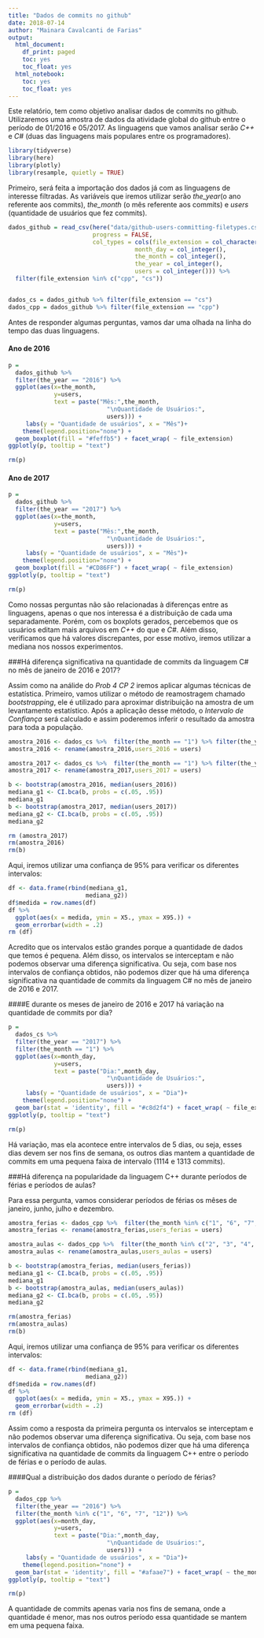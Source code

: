 ```yaml
---
title: "Dados de commits no github"
date: 2018-07-14
author: "Mainara Cavalcanti de Farias"
output:
  html_document:
    df_print: paged
    toc: yes
    toc_float: yes
  html_notebook:
    toc: yes
    toc_float: yes
---
```


Este relatório, tem como objetivo analisar dados de commits no github. Utilizaremos uma amostra de dados da atividade global do github entre o período de 01/2016 e 05/2017. As linguagens que vamos analisar serão *C++* e *C#* (duas das linguagens mais populares entre os programadores). 

```r
library(tidyverse)
library(here)
library(plotly)
library(resample, quietly = TRUE)
```

Primeiro, será feita a importação dos dados já com as linguagens de interesse filtradas. As variáveis que iremos utilizar serão *the_year*(o ano referente aos commits), *the_month* (o mês referente aos commits) e *users* (quantidade de usuários que fez commits).
```r
dados_github = read_csv(here("data/github-users-committing-filetypes.csv"),
                        progress = FALSE,
                        col_types = cols(file_extension = col_character(),
                                    month_day = col_integer(),
                                    the_month = col_integer(),
                                    the_year = col_integer(),
                                    users = col_integer())) %>% 
  filter(file_extension %in% c("cpp", "cs"))


dados_cs = dados_github %>% filter(file_extension == "cs")
dados_cpp = dados_github %>% filter(file_extension == "cpp")

```

Antes de responder algumas perguntas, vamos dar uma olhada na linha do tempo das duas linguagens.

#### Ano de 2016

```r
p =
  dados_github %>% 
  filter(the_year == "2016") %>% 
  ggplot(aes(x=the_month, 
             y=users,
             text = paste("Mês:",the_month,
                            "\nQuantidade de Usuários:",
                            users))) +
     labs(y = "Quantidade de usuários", x = "Mês")+
    theme(legend.position="none") +
  geom_boxplot(fill = "#feffb5") + facet_wrap( ~ file_extension)
ggplotly(p, tooltip = "text")

rm(p)
```

#### Ano de 2017
```r
p =
  dados_github %>% 
  filter(the_year == "2017") %>% 
  ggplot(aes(x=the_month, 
             y=users,
             text = paste("Mês:",the_month,
                            "\nQuantidade de Usuários:",
                            users))) +
     labs(y = "Quantidade de usuários", x = "Mês")+
    theme(legend.position="none") +
  geom_boxplot(fill = "#CD86FF") + facet_wrap( ~ file_extension)
ggplotly(p, tooltip = "text")

rm(p)
```

Como nossas perguntas não são relacionadas à diferenças entre as linguagens, apenas o que nos interessa é a distribuição de cada uma separadamente. Porém, com os boxplots gerados, percebemos que os usuários editam mais arquivos em *C++* do que e *C#*. Além disso, verificamos que há valores discrepantes, por esse motivo, iremos utilizar a mediana nos nossos experimentos.

###Há diferença significativa na quantidade de commits da linguagem C# no mês de janeiro de 2016 e 2017?

Assim como na análide do *Prob 4 CP 2* iremos aplicar algumas técnicas de estatística. Primeiro, vamos utilizar o método de reamostragem chamado *bootstrapping*, ele é utilizado para aproximar distribuição na amostra de um levantamento estatístico. Após a aplicação desse método, o *Intervalo de Confiança* será calculado e assim poderemos inferir o resultado da amostra para toda a população.


```r
amostra_2016 <- dados_cs %>%  filter(the_month == "1") %>% filter(the_year == "2016") %>%  sample_n(10)
amostra_2016 <- rename(amostra_2016,users_2016 = users)

amostra_2017 <- dados_cs %>%  filter(the_month == "1") %>% filter(the_year == "2017") %>% sample_n(10)
amostra_2017 <- rename(amostra_2017,users_2017 = users)

b <- bootstrap(amostra_2016, median(users_2016))
mediana_g1 <- CI.bca(b, probs = c(.05, .95))
mediana_g1
b <- bootstrap(amostra_2017, median(users_2017))
mediana_g2 <- CI.bca(b, probs = c(.05, .95))
mediana_g2

rm (amostra_2017)
rm(amostra_2016)
rm(b)
```

Aqui, iremos utilizar uma confiança de 95% para verificar os diferentes intervalos:

```r
df <- data.frame(rbind(mediana_g1, 
                      mediana_g2))
df$medida = row.names(df)
df %>% 
  ggplot(aes(x = medida, ymin = X5., ymax = X95.)) + 
  geom_errorbar(width = .2)
rm (df)
```

Acredito que os intervalos estão grandes porque a quantidade de dados que temos é pequena. Além disso, os intervalos se interceptam e não podemos observar uma diferença significativa. Ou seja, com base nos intervalos de confiança obtidos, não podemos dizer que há uma diferença significativa na quantidade de commits da linguagem C# no mês de janeiro de 2016 e 2017.

####E durante os meses de janeiro de 2016 e 2017 há variação na quantidade de commits por dia?

```r
p =
  dados_cs %>% 
  filter(the_year == "2017") %>%
  filter(the_month == "1") %>% 
  ggplot(aes(x=month_day, 
             y=users,
             text = paste("Dia:",month_day,
                            "\nQuantidade de Usuários:",
                            users))) +
     labs(y = "Quantidade de usuários", x = "Dia")+
    theme(legend.position="none") +
  geom_bar(stat = 'identity', fill = "#c8d2f4") + facet_wrap( ~ file_extension)
ggplotly(p, tooltip = "text")

rm(p)
```

Há variação, mas ela acontece entre intervalos de 5 dias, ou seja, esses dias devem ser nos fins de semana, os outros dias mantem a quantidade de commits em uma pequena faixa de intervalo (1114 e 1313 commits).

###Há diferença na popularidade da linguagem C++ durante períodos de férias e períodos de aulas?

Para essa pergunta, vamos considerar períodos de férias os mêses de janeiro, junho, julho e dezembro.

```r
amostra_ferias <- dados_cpp %>%  filter(the_month %in% c("1", "6", "7", "12")) %>% sample_n(30)
amostra_ferias <- rename(amostra_ferias,users_ferias = users)

amostra_aulas <- dados_cpp %>%  filter(the_month %in% c("2", "3", "4", "5", "8", "9", "10", "11")) %>% sample_n(30)
amostra_aulas <- rename(amostra_aulas,users_aulas = users)

b <- bootstrap(amostra_ferias, median(users_ferias))
mediana_g1 <- CI.bca(b, probs = c(.05, .95))
mediana_g1
b <- bootstrap(amostra_aulas, median(users_aulas))
mediana_g2 <- CI.bca(b, probs = c(.05, .95))
mediana_g2

rm(amostra_ferias)
rm(amostra_aulas)
rm(b)
```

Aqui, iremos utilizar uma confiança de 95% para verificar os diferentes intervalos:

```r
df <- data.frame(rbind(mediana_g1, 
                      mediana_g2))
df$medida = row.names(df)
df %>% 
  ggplot(aes(x = medida, ymin = X5., ymax = X95.)) + 
  geom_errorbar(width = .2)
rm (df)
```

Assim como a resposta da primeira pergunta os intervalos se interceptam e não podemos observar uma diferença significativa. Ou seja, com base nos intervalos de confiança obtidos, não podemos dizer que há uma diferença significativa na quantidade de commits da linguagem C++ entre o período de férias e o período de aulas.

####Qual a distribuição dos dados durante o período de férias?

```r
p =
  dados_cpp %>% 
  filter(the_year == "2016") %>%
  filter(the_month %in% c("1", "6", "7", "12")) %>% 
  ggplot(aes(x=month_day, 
             y=users,
             text = paste("Dia:",month_day,
                            "\nQuantidade de Usuários:",
                            users))) +
     labs(y = "Quantidade de usuários", x = "Dia")+
    theme(legend.position="none") +
  geom_bar(stat = 'identity', fill = "#afaae7") + facet_wrap( ~ the_month)
ggplotly(p, tooltip = "text")

rm(p)
```

A quantidade de commits apenas varia nos fins de semana, onde a quantidade é menor, mas nos outros período essa quantidade se mantem em uma pequena faixa.